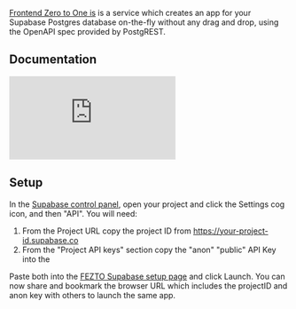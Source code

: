 [Frontend Zero to One is](https://www.fezto.xyz) is a service which creates an app for your Supabase Postgres database on-the-fly without any drag and drop, using the OpenAPI spec provided by PostgREST.

## Documentation

<div className="video-container">
  <iframe
    src="https://www.youtube-nocookie.com/embed/GOC6a0_AlgI"
    frameBorder="0"
    allow="accelerometer; encrypted-media; gyroscope; picture-in-picture"
    allowfullscreen
  ></iframe>
</div>

## Setup

In the [Supabase control panel](https://supabase.com/dashboard/), open your project and click the Settings cog icon, and then "API".
You will need:

1. From the Project URL copy the project ID from https://your-project-id.supabase.co
2. From the "Project API keys" section copy the "anon" "public" API Key into the

Paste both into the [FEZTO Supabase setup page](https://www.fezto.xyz/#/supabase) and click Launch.
You can now share and bookmark the browser URL which includes the projectID and anon key with others to launch the same app.

